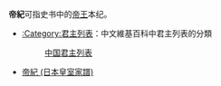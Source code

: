 {{消歧義}}
'''帝紀'''可指史书中的[[帝王|帝王]]本纪。
* [[:Category:君主列表|:Category:君主列表]]：中文維基百科中君主列表的分類
*:[[中国君主列表|中国君主列表]]
* [[帝紀_(日本皇室家譜)|帝紀 (日本皇室家譜)]]